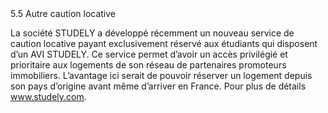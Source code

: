


<CustomTitle tag="h1"  size="24px">
    5.5 Autre caution locative
</CustomTitle>


La société STUDELY a développé récemment un nouveau service de caution locative payant
exclusivement réservé aux étudiants qui disposent d’un AVI STUDELY. Ce service permet d’avoir
un accès privilégié et prioritaire aux logements de son réseau de partenaires promoteurs
immobiliers. L’avantage ici serait de pouvoir réserver un logement depuis son pays d’origine
avant même d’arriver en France. Pour plus de détails www.studely.com. 